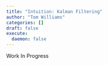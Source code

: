 ```yaml
---
title: "Intuition: Kalman Filtering"
author: "Tom Williams"
categories: []
draft: false
execute:
  daemon: false
---
```


Work In Progress